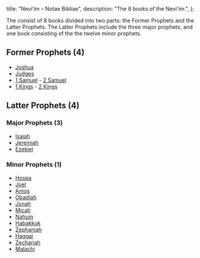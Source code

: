   title: "Nevi’im – Notae Bibliae",
  description: "The 8 books of the Nevi’im.",
};

<Initial text="Nevi’im"/>

The <Definition lang="hebrew" anchor="neviim" text="Nevi’im"/> consist of 8 books divided into two parts: the Former Prophets and the Latter Prophets. The Latter Prophets include the three major prophets, and one book consisting of the the twelve minor prophets.

## Former Prophets (4)

* [Joshua](/bible/old-testament/historical-books/joshua)
* [Judges](/bible/old-testament/historical-books/judges)
* [1 Samuel](/bible/old-testament/historical-books/1-samuel) - [2 Samuel](/bible/old-testament/historical-books/2-samuel)
* [1 Kings](/bible/old-testament/historical-books/1-kings) - [2 Kings](/bible/old-testament/historical-books/2-kings)

## Latter Prophets (4)

### Major Prophets (3)

* [Isaiah](/bible/old-testament/prophetic-books/isaiah)
* [Jeremiah](/bible/old-testament/prophetic-books/jeremiah)
* [Ezekiel](/bible/old-testament/prophetic-books/ezekiel)

### Minor Prophets (1)

* [Hosea](/bible/old-testament/prophetic-books/hosea)
* [Joel](/bible/old-testament/prophetic-books/joel)
* [Amos](/bible/old-testament/prophetic-books/amos)
* [Obadiah](/bible/old-testament/prophetic-books/obadiah)
* [Jonah](/bible/old-testament/prophetic-books/jonah)
* [Micah](/bible/old-testament/prophetic-books/micah)
* [Nahum](/bible/old-testament/prophetic-books/nahum)
* [Habakkuk](/bible/old-testament/prophetic-books/habakkuk)
* [Zephaniah](/bible/old-testament/prophetic-books/zephaniah)
* [Haggai](/bible/old-testament/prophetic-books/haggai)
* [Zechariah](/bible/old-testament/prophetic-books/zechariah)
* [Malachi](/bible/old-testament/prophetic-books/malachi)
